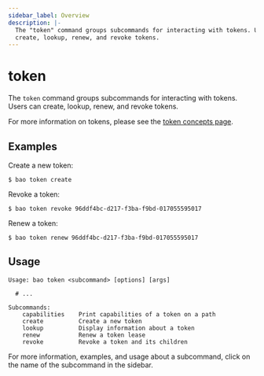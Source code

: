 ```yaml
---
sidebar_label: Overview
description: |-
  The "token" command groups subcommands for interacting with tokens. Users can
  create, lookup, renew, and revoke tokens.
---
```


# token

The `token` command groups subcommands for interacting with tokens. Users can
create, lookup, renew, and revoke tokens.

For more information on tokens, please see the [token concepts
page](../../concepts/tokens.mdx).

## Examples

Create a new token:

```shell-session
$ bao token create
```

Revoke a token:

```shell-session
$ bao token revoke 96ddf4bc-d217-f3ba-f9bd-017055595017
```

Renew a token:

```shell-session
$ bao token renew 96ddf4bc-d217-f3ba-f9bd-017055595017
```

## Usage

```text
Usage: bao token <subcommand> [options] [args]

  # ...

Subcommands:
    capabilities    Print capabilities of a token on a path
    create          Create a new token
    lookup          Display information about a token
    renew           Renew a token lease
    revoke          Revoke a token and its children
```

For more information, examples, and usage about a subcommand, click on the name
of the subcommand in the sidebar.
